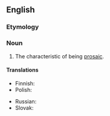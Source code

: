 ==English==

===Etymology===
{{suffix|en|prosaic|ness}}

===Noun===
{{en-noun|-}}

# The characteristic of being [[prosaic]].

====Translations====
{{trans-top|characteristic}}
* Finnish: {{t+|fi|proosallisuus}}
* Polish: {{t+|pl|prozaiczność|f}}
{{trans-mid}}
* Russian: {{t+|ru|прозаичность|f}}
* Slovak: {{t|sk|prozaickosť|f}}
{{trans-bottom}}